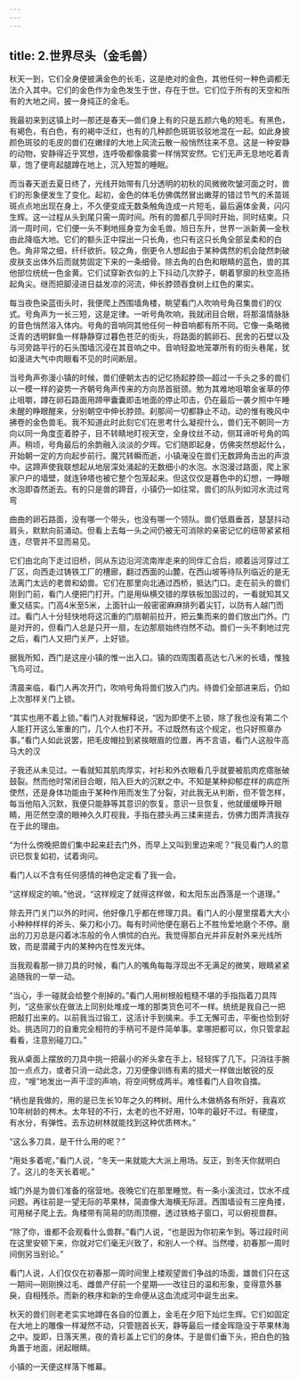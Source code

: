 ```yaml
---
---
---
```

title: 2.世界尽头（金毛兽）
---





秋天一到，它们全身便披满金色的长毛，这是绝对的金色，其他任何一种色调都无法介入其中。它们的金色作为金色发生于世，存在于世。它们位于所有的天空和所有的大地之间，披一身纯正的金毛。

我最初来到这镇上时—那还是春天—兽们身上有的只是五颜六龟的短毛。有黑色，有褐色，有白色，有的褐中泛红，也有的几种颜色斑斑驳驳地混在一起。如此身披颜色斑驳的毛皮的兽们在嫩绿的大地上风流云散一般悄然往来不息。这是一种安静的动物，安静得近乎冥想，连呼吸都像晨雾一样悄冥安然。它们无声无息地吃着青草，饱了便弯起腿蹲在地上，沉入短暂的睡眠。

而当春天逝去夏日终了，光线开始带有几分透明的初秋的风微微吹皱河面之时，兽们的形象便发生了变化。起初，金色的体毛仿佛偶然冒出嫩芽的错过节气的禾苗斑斑点点地出现在身上，不久便变成无数条触角连成一片短毛，最后遍体金黄，闪闪生辉。这一过程从头到尾只需一周时间。所有的兽都几乎同时开始，同时结柬。只消一周时间，它们便一头不剩地摇身变为金毛兽。旭日东升，世界一派新黄—金秋由此降临大地。它们的额头正中探出一只长角，也只有这只长角全部呈柔和的白色。角非常之细，纤纤欲折。较之角，倒更令人想起由于某种偶然的机会陡然刺破皮肤支出体外后而就势固定下来的一条细骨。除去角的白色和眼睛的蓝色，兽的其他部位统统一色金黄。它们试穿新衣似的上下抖动几次脖子，朝着寥廓的秋空高扬起角尖。继而把脚浸进日益发凉的河流，伸长脖颈吞食树上红色的果实。

每当夜色染蓝街头时，我便爬上西围墙角楼，眺望看门人吹响号角召集兽们的仪式。号角声为一长三短，这是定律。一听号角吹响，我就闭目合眼，将那温情脉脉的音色悄然溶入体内。号角的音响同其他任何一种音响都有所不同。它像一条略微泛青的透明鲜鱼一样静静穿过暮色苍茫的街头，将路面的鹅卵石、民舍的石壁以及与河旁路平行的石头围墙沉浸在其音响之中。音响轻盈地笼罩所有的街头巷尾，犹如漫进大气中肉眼看不见的时间断层。

当号角声弥漫小镇的时候，兽们便朝太古的记忆扬起脖颈—超过一千头之多的兽们以一模一样的姿势一齐朝号角声传来的方向昂首挺颈。勉为其难地咀嚼金雀草的停止咀嚼，蹲在卵石路面用蹄甲囊囊即击地面的停止叩击，仍在最后一袭夕照中午睡未醒的睁眼醒来，分别朝空中伸长脖颈。刹那间一切都静止不动。动的惟有晚风中拂卷的金色兽毛。我不知道此时此刻它们在思考什么凝视什么，兽们无不朝同一方向以同一角度歪着脖子，目不转睛地盯视天空，全身纹丝不动，侧耳谛听号角的鸣声。稍顷，号角最后的余韵融入淡淡的夕晖。它们随即起身，仿佛突然想起什么，开始朝一定的方向起步前行。魔咒转瞬而逝，小镇淹没在兽们无数蹄角击出的声浪中。这蹄声使我联想起从地层深处涌起的无数细小的水泡。水泡漫过路面，爬上家家户户的墙壁，就连钟塔也被它整个包笼起来。但这仅仅是暮色中的幻想，一睁眼水泡即杳然逝去。有的只是兽的蹄音，小镇仍一如往常。兽们的队列如河水流过弯弯

曲曲的卵石路面，没有哪一个带头，也没有哪一个领队。兽们低眉垂首，瑟瑟抖动肩头，默默向前涌动。但看上去每一头之间仍被无可消除的亲密记忆的纽带紧紧相连，尽管并不显而易见。

它们由北向下走过旧桥，同从东边沿河流南岸走来的同伴汇合后，顺着运河穿过工厂区，向西走过铸铁工厂的槽廊，翻过西面的山麓，在西山坡等待队列临近的是无法离门太远的老兽和幼兽。它们在那里向北通过西桥，抵达门口。走在前头的兽们刚到门前，看门人便把门打开。门是用纵横交错的厚铁板加固过的，一看就知其又重又结实。门高4米至5米，上面针山一般密密麻麻排列着尖钉，以防有人越门而过。看门人十分轻快地将这沉重的门扇朝前拉开，把云集而来的兽们放出门外。门是对开的，但看门人总是只开一扇，左边那扇始终岿然不动。兽们一头不剩地过完之后，看门人又把门关严，上好锁。

据我所知，西门是这座小镇的惟一出入口。镇的四周围着高达七八米的长墙，惟独飞鸟可过。

清晨来临，看门人再次开门，吹响号角将兽们放入门内。待兽们全部进来后，仍如上次那样关门上锁。

“其实也用不着上锁。”看门人对我解释说，“因为即使不上锁，除了我也没有第二个人能打开这么笨重的门，几个人也打不开。不过既然有这个规定，也只好照章办事。”看门人如此说罢，把毛皮帽拉到紧挨眼眉的位置，再不言语，看门人这般牛高马大的汉

子我还从未见过。一看就知其肌肉厚实，衬衫和外衣眼看几乎就要被肌肉疙瘩胀破鼓裂。然而他时常闭目合眼，陷入巨大的沉默之中。不知是某种抑郁症样的病症所使然，还是身体功能由于某种作用而发生了分裂，对此我无从判断，但不管怎样，每当他陷入沉默，我便只能静等其意识的恢复。意识一旦恢复，他就缓缓睁开眼睛，用茫然空漠的眼神久久盯视我，手指在膝头再三揉来搓去，仿佛力图弄清我存在于此的理由。

“为什么傍晚把兽们集中起来赶去门外，而早上又叫到里边来呢？”我见看门人的意识已恢复如初，试着询问。

看门人以不含有任何感情的神色定定看了我一会。

“这样规定的嘛。”他说，“这样规定了就得这样做，和太阳东出西落是一个道理。”

除去开门关门以外的时间，他好像几乎都在修理刀具。看门人的小屋里摆着大大小小种种样样的斧头、柴刀和小刀。每有时间他便在磨石上不胜怜爱地磨个不停。磨出的刀刃总是闪着冰冻般的令人惧怵的白光。我觉得那白光并非反射外来光线所致，而是潜藏于内的某种内在性发光体。

当我观看那一排刀具的时候，看门人的嘴角每每浮现出不无满足的微笑，眼睛紧紧追随我的一举一动。

“当心，手一碰就会给整个削掉的。”看门人用树根般粗糙不堪的手指指着刀具阵列，“这些家伙在做法上同别处堆成一堆的那类货色可不一样。统统是我自己一把把敲打出来的。以前我当过锻工，这活计手到擒来。手工无懈可击，平衡也恰到好处。挑选同刀的自重完全相符的手柄可不是件简单事。拿哪把都可以，你只管拿起看看，注意别碰刀口。”

我从桌面上摆放的刀具中挑一把最小的斧头拿在手上，轻轻挥了几下。只消往手腕加一点点力，或者只消一动此念，刀刃便像训练有素的猎犬一样做出敏锐的反应，“嗖”地发出一声干涩的声响，将空间劈成两半。难怪看门人自吹自擂。

“柄也是我做的，用的是已生长10年之久的梣树。用什么木做柄各有所好，我喜欢10年树龄的梣木。太年轻的不行，太老的也不好用，10年的最好不过。有硬度，有水分，有弹性。去东边树林就能找到这种优质梣木。”

“这么多刀具，是干什么用的呢？”

“用处多着呢，”看门人说，“冬天一来就能大大派上用场。反正，到冬天你就明白了。这儿的冬天长着呢。”

城门外是为兽们准备的宿营地。夜晚它们在那里睡觉。有一条小溪流过，饮水不成问题。再往前是一望无际的苹果林，简直像大海横无际涯。西围墙设有三座角搂，可用梯子爬上去。角楼带有简易的防雨顶棚，透过铁格子窗口，可以俯视兽群。

“除了你，谁都不会观看什么兽群。”看门人说，“也是因为你初来乍到。等过段时间在这里安顿下来，你就对它们毫无兴致了，和别人一个样。当然喽，初春那一周时间倒另当别论。”

看门人说，人们仅仅在初春那一周时间里上楼观望兽们争战的场面，雄兽们只在这一期间—刚刚换过毛、雌兽产仔前一个星期—一改往日的温和形象，变得意外暴戾，自相残杀。而新的秩序和新的生命便从这血流成河中诞生出来。

秋天的兽们则老老实实地蹲在各自的位置上，金毛在夕阳下灿烂生辉。它们如固定在大地上的雕像一样凝然不动，只管翘首长天，静等最后一缕金晖隐没于苹果林海之中。旋即，日落天黑，夜的青衫盖上它们的身体。于是兽们垂下头，把白色的独角置于地面，闭起眼睛。

小镇的一天便这样落下帷幕。